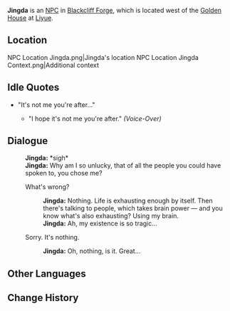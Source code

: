 {{Character Infobox
|region           = Liyue
|image            = NPC Jingda.png
|affiliation      = Blackcliff Forge
|title            = Worker, Blackcliff Forge
|type             = NPC
}}
'''Jingda''' is an [[NPC]] in [[Blackcliff Forge]], which is located west of the [[Golden House]] at [[Liyue]].

==Location==
<gallery hideaddbutton="true" captionalign="center">
NPC Location Jingda.png|Jingda's location
NPC Location Jingda Context.png|Additional context
</gallery>
<!--
==Profile==
''(To be added.)''

===Personality===
''(To be added.)''

===Appearance===
''(To be added.)''
-->
==Idle Quotes==
* "It's not me you're after..."
** {{A|VO Jingda 01.ogg}} "I hope it's not me you're after." ''(Voice-Over)''

==Dialogue==
{{Dialogue start}}
:'''Jingda:''' *sigh*
:'''Jingda:''' Why am I so unlucky, that of all the people you could have spoken to, you chose me?
:{{DIcon}} What's wrong?
::'''Jingda:''' Nothing. Life is exhausting enough by itself. Then there's talking to people, which takes brain power &mdash; and you know what's also exhausting? Using my brain.
::'''Jingda:''' Ah, my existence is so tragic...
:{{DIcon}} Sorry. It's nothing.
::'''Jingda:''' Oh, nothing, is it. Great...
{{Dialogue end}}

==Other Languages==
{{Other Languages
|default_hidden = 1
|en      = Jingda
|zhs     = 竟达
|zhs_rm  = Jìngdá
|zht     = 竟達
|zht_rm  = Jìngdá
|ja      = 竟達
|ja_rm   = Kyoutatsu{{Assumed}}
|ko      = 경달
|ko_rm   = Gyeongdal
|es      = Jingda
|fr      = Jingda
|ru      = Цзин Да
|th      = Jingda
|vi      = Jingda
|de      = Jingda
|id      = Jingda
|pt      = Jingda
}}

==Change History==
{{Change History|1.0}}